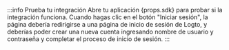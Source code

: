 :::info Prueba tu integración
Abre tu aplicación {props.sdk} para probar si la integración funciona. Cuando hagas clic en el botón "Iniciar sesión", la página debería redirigirse a una página de inicio de sesión de Logto, y deberías poder crear una nueva cuenta ingresando nombre de usuario y contraseña y completar el proceso de inicio de sesión.
:::

